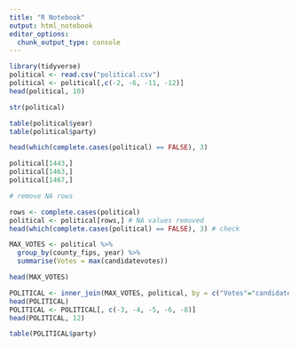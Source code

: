 ```yaml
---
title: "R Notebook"
output: html_notebook
editor_options: 
  chunk_output_type: console
---
```



```r
library(tidyverse)
political <- read.csv("political.csv")
political <- political[,c(-2, -6, -11, -12)]
head(political, 10)

str(political)

table(political$year)
table(political$party)

head(which(complete.cases(political) == FALSE), 3)

political[1443,]
political[1463,]
political[1467,]

# remove NA rows 

rows <- complete.cases(political)
political <- political[rows,] # NA values removed 
head(which(complete.cases(political) == FALSE), 3) # check

MAX_VOTES <- political %>% 
  group_by(county_fips, year) %>% 
  summarise(Votes = max(candidatevotes))

head(MAX_VOTES)

POLITICAL <- inner_join(MAX_VOTES, political, by = c("Votes"="candidatevotes", "county_fips" = "county_fips", "year"="year"))
head(POLITICAL)
POLITICAL <- POLITICAL[, c(-3, -4, -5, -6, -8)]
head(POLITICAL, 12)

table(POLITICAL$party)



```

